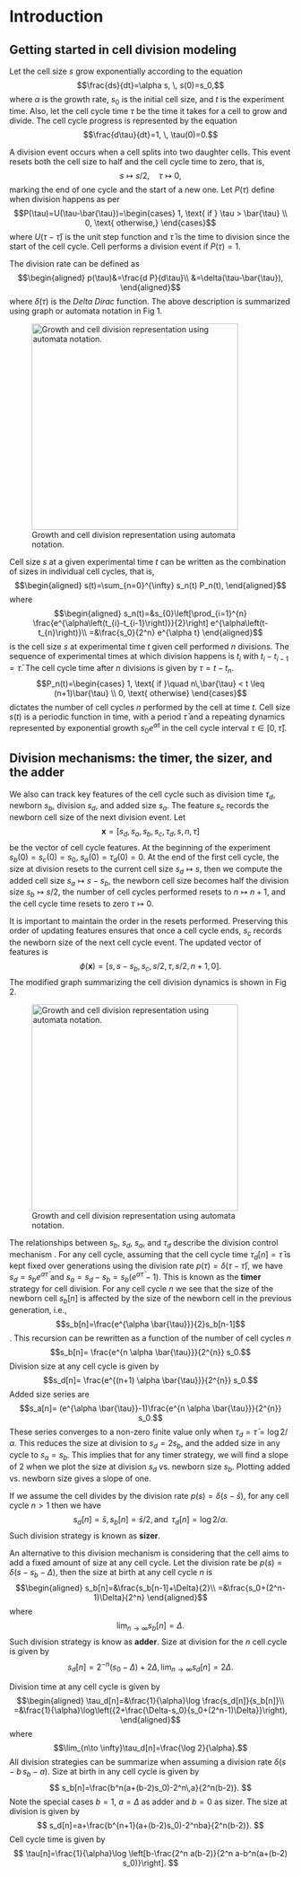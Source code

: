 # Introduction

## Getting started in cell division modeling

Let the cell size $s$ grow exponentially according to the equation $$\frac{ds}{dt}=\alpha s, \, s(0)=s_0,$$ where $\alpha$ is the growth rate, $s_0$ is the initial cell size, and $t$ is the experiment time. Also, let the cell cycle time $\tau$ be the time it takes for a cell to grow and divide. The cell cycle progress is represented by the equation $$\frac{d\tau}{dt}=1, \, \tau(0)=0.$$

A division event occurs when a cell splits into two daughter cells. This event resets both the cell size to half and the cell cycle time to zero, that is, $$ s \mapsto s / 2, \quad \tau \mapsto 0,$$ marking the end of one cycle and the start of a new one. Let $P(\tau)$ define when division happens as per $$P(\tau)=U(\tau-\bar{\tau})=\begin{cases}
    1,  \text{ if } \tau > \bar{\tau} \\
    0,  \text{ otherwise,}
\end{cases}$$ where $U(\tau-\bar{\tau})$ is the unit step function and $\bar{\tau}$ is the time to division since the start of the cell cycle. Cell performs a division event if $P(\tau)=1$.

The division rate can be defined as $$\begin{aligned}
    p(\tau)&=\frac{d P}{d\tau}\\
    &=\delta(\tau-\bar{\tau}),
\end{aligned}$$ where $\delta(\tau)$ is the *Delta Dirac* function. The above description is summarized using graph or automata notation in Fig 1.

![Growth and cell division representation using automata notation.](hsys.png){fig-align="center" width="368"}

Cell size $s$ at a given experimental time $t$ can be written as the combination of sizes in individual cell cycles, that is, $$\begin{aligned}
    s(t)=\sum_{n=0}^{\infty} s_n(t) P_n(t),
\end{aligned}$$ where $$\begin{aligned}
    s_n(t)=&s_{0}\left[\prod_{i=1}^{n} \frac{e^{\alpha\left(t_{i}-t_{i-1}\right)}}{2}\right] e^{\alpha\left(t-t_{n}\right)}\\
    =&\frac{s_0}{2^n} e^{\alpha t}
\end{aligned}$$ is the cell size $s$ at experimental time $t$ given cell performed $n$ divisions. The sequence of experimental times at which division happens is $t_i$ with $t_i-t_{i-1}=\bar{\tau}$. The cell cycle time after $n$ divisions is given by $\tau=t-t_n$. $$P_n(t)=\begin{cases}
    1,  \text{ if }\quad n\,\bar{\tau} < t \leq (n+1)\bar{\tau}  \\
    0,  \text{ otherwise}
\end{cases}$$ dictates the number of cell cycles $n$ performed by the cell at time $t$. Cell size $s(t)$ is a periodic function in time, with a period $\bar{\tau}$ and a repeating dynamics represented by exponential growth $s_0e^{\alpha t}$ in the cell cycle interval $\tau \in [0,\bar{\tau}]$.

## Division mechanisms: the timer, the sizer, and the adder
We also can track key features of the cell cycle such as division time $\tau_d$, newborn $s_b$, division $s_d$, and added size $s_a$. The feature $s_c$ records the newborn cell size of the next division event. Let $$\mathbf{x}=[s_d,s_a,s_b,s_c,\tau_d, s, n, \tau]$$ be the vector of cell cycle features. At the beginning of the experiment $s_b(0)=s_c(0)=s_0$, $s_a(0)=\tau_d(0)=0$. At the end of the first cell cycle, the size at division resets to the current cell size $s_d \mapsto s$, then we compute the added cell size $s_a\mapsto s-s_b$, the newborn cell size becomes half the division size $s_b \mapsto s/2,$ the number of cell cycles performed resets to $n\mapsto n+1,$ and the cell cycle time resets to zero $\tau \mapsto 0.$ 

It is important to maintain the order in the resets performed. Preserving this order of updating features ensures that once a cell cycle ends, $s_c$ records the newborn size of the next cell cycle event. The updated vector of features is $$\phi(\mathbf{x})=[s,s-s_b,s_c,s/2,\tau,s/2,n+1,0].$$ The modified graph summarizing the cell division dynamics is shown in Fig 2.

![Growth and cell division representation using automata notation.](shsm.png){fig-align="center" width="368"}

The relationships between $s_b$, $s_d$, $s_a$, and $\tau_d$ describe the division control mechanism \cite{}. For any cell cycle, assuming that the cell cycle time $\tau_d[n]=\bar{\tau}$ is kept fixed over generations using the division rate $p(\tau)=\delta(\tau-\bar{\tau})$, we have $s_d=s_b e^{\alpha \bar{\tau}}$ and $s_a=s_d-s_b=s_b (e^{\alpha \bar{\tau}}-1)$. This is known as the **timer** strategy for cell division. For any cell cycle $n$ we see that the size of the newborn cell $s_b[n]$ is affected by the size of the newborn cell in the previous generation, i.e., $$s_b[n]=\frac{e^{\alpha \bar{\tau}}}{2}s_b[n-1]$$. This recursion can be rewritten as a function of the number of cell cycles $n$ $$s_b[n]= \frac{e^{n \alpha \bar{\tau}}}{2^{n}} s_0.$$ Division size at any cell cycle is given by $$s_d[n]= \frac{e^{(n+1) \alpha \bar{\tau}}}{2^{n}} s_0.$$ Added size series are $$s_a[n]= (e^{\alpha \bar{\tau}}-1)\frac{e^{n \alpha \bar{\tau}}}{2^{n}} s_0.$$ These series converges to a non-zero finite value only when $\tau_d=\bar{\tau}=\log{2}/\alpha.$ This reduces the size at division to $s_d=2 s_b$, and the added size in any cycle to $s_a=s_b$. This implies that for any timer strategy, we will find a slope of 2 when we plot the size at division $s_d$ vs. newborn size $s_b$. Plotting added vs. newborn size gives a slope of one. 

If we assume the cell divides by the division rate $p(s)=\delta(s-\bar{s})$, for any cell cycle $n>1$ then we have $$s_d[n]=\bar{s},\, s_b[n]=\bar{s}/2,\, \text{and } \, \tau_d[n]=\log{2}/\alpha.$$ Such division strategy is known as **sizer**.

An alternative to this division mechanism is considering that the cell aims to add a fixed amount of size at any cell cycle. Let the division rate be $p(s)=\delta(s-s_b-\Delta)$, then the size at birth at any cell cycle $n$ is $$\begin{aligned}
    s_b[n]=&\frac{s_b[n-1]+\Delta}{2}\\
    =&\frac{s_0+(2^n-1)\Delta}{2^n}
\end{aligned}$$
where 
$$\lim_{n\to \infty}s_b[n]=\Delta.$$ Such division strategy is know as **adder**. Size at division for the $n$ cell cycle is given by $$
s_d[n]=2^{-n}(s_0 -\Delta)+2 \Delta, \, \lim_{n\to \infty}s_d[n]=2 \Delta.
$$

Division time at any cell cycle is given by  $$\begin{aligned}
    \tau_d[n]=&\frac{1}{\alpha}\log \frac{s_d[n]}{s_b[n]}\\
    =&\frac{1}{\alpha}\log\left({2+\frac{\Delta-s_0}{s_0+(2^n-1)\Delta}}\right), 
\end{aligned}$$
where $$\lim_{n\to \infty}\tau_d[n]=\frac{\log 2}{\alpha}.$$
All division strategies can be summarize when assuming a division rate $\delta(s-b\,s_b-a)$. Size at birth in any cell cycle is given by 
$$
s_b[n]=\frac{b^n(a+(b-2)s_0)-2^n\,a}{2^n(b-2)}.
$$ Note the special cases $b=1$, $a=\Delta$ as adder and $b=0$ as sizer. The size at division is given by $$
s_d[n]=a+\frac{b^{n+1}(a+(b-2)s_0)-2^nba}{2^n(b-2)}.
$$ Cell cycle time is given by $$
\tau[n]=\frac{1}{\alpha}\log \left[b-\frac{2^n a(b-2)}{2^n a-b^n(a+(b-2) s_0)}\right].
$$